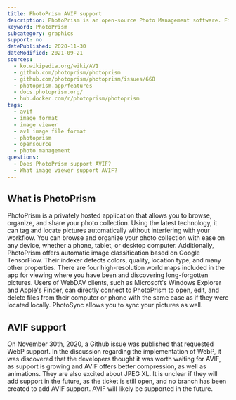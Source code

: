 ```yaml
---
title: PhotoPrism AVIF support
description: PhotoPrism is an open-source Photo Management software. Find out if PhotoPrism already supports AVIF.
keyword: PhotoPrism
subcategory: graphics
support: no
datePublished: 2020-11-30
dateModified: 2021-09-21
sources:
  - ko.wikipedia.org/wiki/AV1
  - github.com/photoprism/photoprism
  - github.com/photoprism/photoprism/issues/668
  - photoprism.app/features
  - docs.photoprism.org/
  - hub.docker.com/r/photoprism/photoprism
tags:
  - avif
  - image format
  - image viewer
  - av1 image file format
  - photoprism
  - opensource
  - photo management
questions:
  - Does PhotoPrism support AVIF?
  - What image viewer support AVIF?
---
```


## What is PhotoPrism

PhotoPrism is a privately hosted application that allows you to browse, organize, and share your photo collection. Using the latest technology, it can tag and locate pictures automatically without interfering with your workflow. You can browse and organize your photo collection with ease on any device, whether a phone, tablet, or desktop computer. Additionally, PhotoPrism offers automatic image classification based on Google TensorFlow. Their indexer detects colors, quality, location type, and many other properties. There are four high-resolution world maps included in the app for viewing where you have been and discovering long-forgotten pictures. Users of WebDAV clients, such as Microsoft's Windows Explorer and Apple's Finder, can directly connect to PhotoPrism to open, edit, and delete files from their computer or phone with the same ease as if they were located locally. PhotoSync allows you to sync your pictures as well.

## AVIF support

On November 30th, 2020, a Github issue was published that requested WebP support. In the discussion regarding the implementation of WebP, it was discovered that the developers thought it was worth waiting for AVIF, as support is growing and AVIF offers better compression, as well as animations. They are also excited about JPEG XL. It is unclear if they will add support in the future, as the ticket is still open, and no branch has been created to add AVIF support. AVIF will likely be supported in the future.
